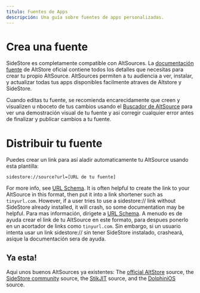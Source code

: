 ```yaml
---
titulo: Fuentes de Apps
descripción: Una guía sobre fuentes de apps personalizadas.
---
```


# Crea una fuente

SideStore es completamente compatible con AltSources. La [documentación fuente](https://faq.altstore.io/developers/make-a-source) de AltStore oficial contiene todos los detalles que necesitas para crear tu propio AltSource. AltSources permiten a tu audiencia a ver, instalar, y actualizar todas tus apps disponibles facilmente atraves de Altstore y SideStore.

Cuando editas tu fuente, se recomienda encarecidamente que creen y visualizen u nboceto de tus cambios usando el [Buscador de AltSource](https://altsource.by.lao.sb/browse) para ver una demostración visual de tu fuente y asi corregir cualquier error antes de finalizar y publicar cambios a tu fuente.

# Distribuir tu fuente

Puedes crear un link para así aladir automaticamente tu AltSource usando esta plantilla:
```
sidestore://source?url=[URL de tu fuente]
```
For more info, see [URL Schema](/docs/advanced/url-schema). It is often helpful to create the link to your AltSource in this format, then put it into a link shortener such as ```tinyurl.com```. However, if a user tries to use a sidestore:// link without SideStore already installed, it will crash, so some documentation may be helpful.
Para mas información, dirigete a [URL Schema](/docs/advanced/url-schema). A menudo es de ayuda crear el link de tu AltSource en este formato, para despues ponerlo en un acortador de links como ```tinyurl.com```. Sin embargo, si un usuario intenta usar un link sidestore:// sin tener SideStore instalado, crasheará, asíque la documentación sera de ayuda.

## Ya esta!

Aqui unos buenos AltSources ya existentes: The [official AltStore](https://apps.altstore.io) source, the [SideStore community](https://github.com/SideStore/Community-Source) source, the [StikJIT](https://raw.githubusercontent.com/StephenDev0/StikJIT/refs/heads/main/repo.json) source, and the [DolphiniOS](https://altstore.oatmealdome.me) source.
